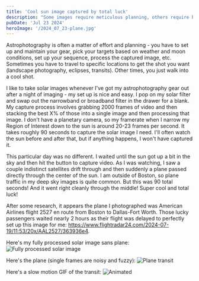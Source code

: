 ```yaml
---
title: 'Cool sun image captured by total luck'
description: "Some images require meticulous planning, others require being pointed in the right place at the right time"
pubDate: 'Jul 23 2024'
heroImage: '/2024_07_23-plane.jpg'
---
```



Astrophotography is often a matter of effort and planning - you have to set up and maintain your gear, pick your targets based on weather and moon conditions, set up your sequence, process the captured image, etc. Sometimes you have to travel to specific locations to get the shot you want (landscape photography, eclipses, transits). Other times, you just walk into a cool shot.

I like to take solar images whenever I've got my astrophotography gear out after a night of imaging - my set up is nice and easy. I pop on my solar filter and swap out the narrowband or broadband filter in the drawer for a blank. My capture process involves grabbing 2000 frames of video and then stacking the best X% of those into a single image and then processing that image. I don't have a planetary camera, so my framerate when I narrow my Region of Interest down to the sun is around 20-23 frames per second. It takes roughly 90 seconds to capture the solar image I need. I'll often watch the sun before and after that, but if anything happens, I won't have captured it.

This particular day was no different. I waited until the sun got up a bit in the sky and then hit the button to capture video. As I was watching, I saw a couple indistinct satellites drift through and then suddenly a plane passed directly through the center of the sun. I am outside of Boston, so plane traffic in my deep sky images is quite common. But this was 90 total seconds! And it went right cleanly through the middle! Super cool and total luck!

After some research, it appears the plane I photographed was American Airlines flight 2527 en route from Boston to Dallas-Fort Worth. Those lucky passengers waited nearly 2 
hours as their flight was delayed to perfectly set up this image for me: https://www.flightradar24.com/2024-07-19/11:53/20x/AAL2527/363936e4.

Here's my fully processed solar image sans plane:
![Fully processed solar image](/2024_07_23-sun.jpg)

Here's the plane (single frames are noisy and fuzzy):
![Plane transit](/2024_07_23-plane.jpg)

Here's a slow motion GIF of the transit:
![Animated](/2024_07_23-animated.gif)